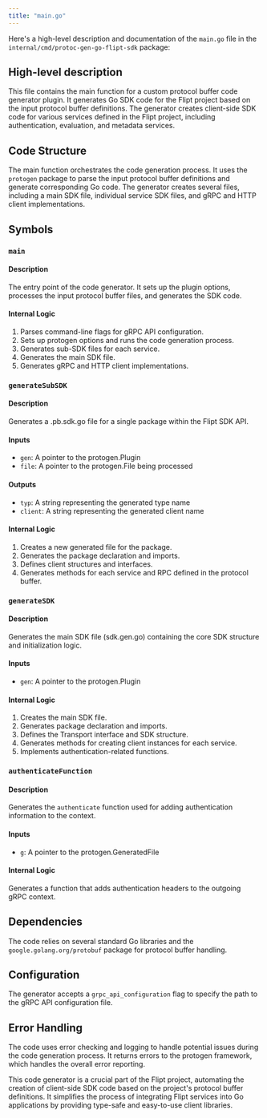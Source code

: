 ```yaml
---
title: "main.go"
---
```


Here's a high-level description and documentation of the `main.go` file in the `internal/cmd/protoc-gen-go-flipt-sdk` package:

## High-level description

This file contains the main function for a custom protocol buffer code generator plugin. It generates Go SDK code for the Flipt project based on the input protocol buffer definitions. The generator creates client-side SDK code for various services defined in the Flipt project, including authentication, evaluation, and metadata services.

## Code Structure

The main function orchestrates the code generation process. It uses the `protogen` package to parse the input protocol buffer definitions and generate corresponding Go code. The generator creates several files, including a main SDK file, individual service SDK files, and gRPC and HTTP client implementations.

## Symbols

### `main`

#### Description
The entry point of the code generator. It sets up the plugin options, processes the input protocol buffer files, and generates the SDK code.

#### Internal Logic
1. Parses command-line flags for gRPC API configuration.
2. Sets up protogen options and runs the code generation process.
3. Generates sub-SDK files for each service.
4. Generates the main SDK file.
5. Generates gRPC and HTTP client implementations.

### `generateSubSDK`

#### Description
Generates a .pb.sdk.go file for a single package within the Flipt SDK API.

#### Inputs
- `gen`: A pointer to the protogen.Plugin
- `file`: A pointer to the protogen.File being processed

#### Outputs
- `typ`: A string representing the generated type name
- `client`: A string representing the generated client name

#### Internal Logic
1. Creates a new generated file for the package.
2. Generates the package declaration and imports.
3. Defines client structures and interfaces.
4. Generates methods for each service and RPC defined in the protocol buffer.

### `generateSDK`

#### Description
Generates the main SDK file (sdk.gen.go) containing the core SDK structure and initialization logic.

#### Inputs
- `gen`: A pointer to the protogen.Plugin

#### Internal Logic
1. Creates the main SDK file.
2. Generates package declaration and imports.
3. Defines the Transport interface and SDK structure.
4. Generates methods for creating client instances for each service.
5. Implements authentication-related functions.

### `authenticateFunction`

#### Description
Generates the `authenticate` function used for adding authentication information to the context.

#### Inputs
- `g`: A pointer to the protogen.GeneratedFile

#### Internal Logic
Generates a function that adds authentication headers to the outgoing gRPC context.

## Dependencies
The code relies on several standard Go libraries and the `google.golang.org/protobuf` package for protocol buffer handling.

## Configuration
The generator accepts a `grpc_api_configuration` flag to specify the path to the gRPC API configuration file.

## Error Handling
The code uses error checking and logging to handle potential issues during the code generation process. It returns errors to the protogen framework, which handles the overall error reporting.

This code generator is a crucial part of the Flipt project, automating the creation of client-side SDK code based on the project's protocol buffer definitions. It simplifies the process of integrating Flipt services into Go applications by providing type-safe and easy-to-use client libraries.